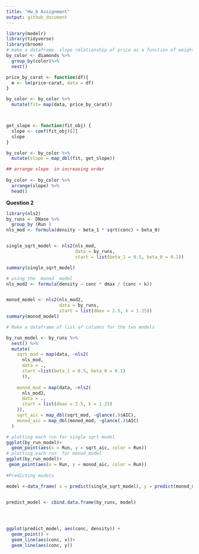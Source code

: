 ```yaml
---
title: "Hw_8 Assignment"
output: github_document
---
```



```r
library(modelr)
library(tidyverse)
library(broom)
# make a dataframe  slope relationship of price as a function of weight(carat) for each unique color
by_color <- diamonds %>%
  group_by(color)%>%
  nest()

price_by_carat <- function(df){
  m <- lm(price~carat, data = df)
}

by_color <- by_color %>%
  mutate(fit= map(data, price_by_carat))



get_slope <- function(fit_obj) {
  slope <- coef(fit_obj)[2]
  slope
}

by_color <- by_color %>%
  mutate(slope = map_dbl(fit, get_slope))

## arrange slope  in increasing order
  
by_color <- by_color %>%
  arrange(slope) %>%
  head()

```
**Question 2**

```r
library(nls2)
by_runs <- DNase %>%
  group_by (Run )
nls_mod <- formula(density ~ beta_1 * sqrt(conc) + beta_0)


single_sqrt_model <- nls2(nls_mod, 
                          data = by_runs, 
                          start = list(beta_1 = 0.5, beta_0 = 0.1))

summary(single_sqrt_model)

# using the  monod  model
nls_mod2 <- formula(density ~ conc * dmax / (conc + k))


monod_model <- nls2(nls_mod2,
                    data = by_runs,
                    start = list(dmax = 2.5, k = 1.25))
summary(monod_model)

# Make a dataframe of list of columns for the two models

by_run_model <- by_runs %>%
  nest() %>%
  mutate(
    sqrt_mod = map(data, ~nls2(
      nls_mod,
      data = .,
      start =list(beta_1 = 0.5, beta_0 = 0.1)
      )),
    
    monod_mod = map(data, ~nls2(
      nls_mod2,
      data = .,
      start = list(dmax = 2.5, k = 1.25)
    )),
    sqrt_aic = map_dbl(sqrt_mod, ~glance(.)$AIC),
    monod_aic = map_dbl(monod_mod, ~glance(.)$AIC)
  )

# plotting each run for single sqrt model
ggplot(by_run_model)+
  geom_point(aes(x = Run, y = sqrt_aic, color = Run))
# plotting each run  for monod_model
ggplot(by_run_model)+
 geom_point(aes(x = Run, y = monod_aic, color = Run))
 
#Predicting models  

model <-data_frame( x = predict(single_sqrt_model), y = predict(monod_model))
  

predict_model <- cbind.data.frame(by_runs, model)




ggplot(predict_model, aes(conc, density)) +
  geom_point() +
  geom_line(aes(conc, x))+
  geom_line(aes(conc, y))


```



